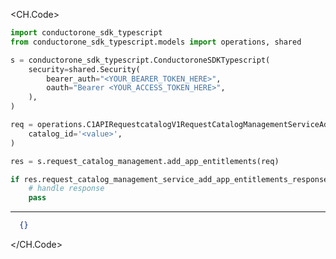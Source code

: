 
<CH.Code>
```python AddAppEntitlements.py
import conductorone_sdk_typescript
from conductorone_sdk_typescript.models import operations, shared

s = conductorone_sdk_typescript.ConductoroneSDKTypescript(
    security=shared.Security(
        bearer_auth="<YOUR_BEARER_TOKEN_HERE>",
        oauth="Bearer <YOUR_ACCESS_TOKEN_HERE>",
    ),
)

req = operations.C1APIRequestcatalogV1RequestCatalogManagementServiceAddAppEntitlementsRequest(
    catalog_id='<value>',
)

res = s.request_catalog_management.add_app_entitlements(req)

if res.request_catalog_management_service_add_app_entitlements_response is not None:
    # handle response
    pass
```
---

```json Example Response
  {}
```
</CH.Code>
